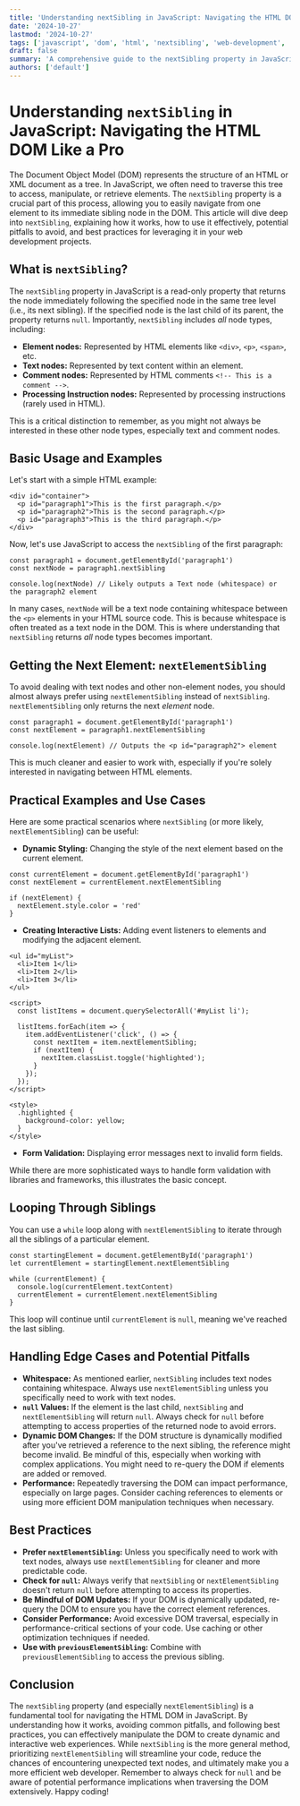 ```yaml
---
title: 'Understanding nextSibling in JavaScript: Navigating the HTML DOM Like a Pro'
date: '2024-10-27'
lastmod: '2024-10-27'
tags: ['javascript', 'dom', 'html', 'nextsibling', 'web-development', 'web-performance']
draft: false
summary: 'A comprehensive guide to the nextSibling property in JavaScript, explaining how to use it effectively to navigate the HTML DOM, along with code examples and best practices for web development.'
authors: ['default']
---
```


# Understanding `nextSibling` in JavaScript: Navigating the HTML DOM Like a Pro

The Document Object Model (DOM) represents the structure of an HTML or XML document as a tree. In JavaScript, we often need to traverse this tree to access, manipulate, or retrieve elements. The `nextSibling` property is a crucial part of this process, allowing you to easily navigate from one element to its immediate sibling node in the DOM. This article will dive deep into `nextSibling`, explaining how it works, how to use it effectively, potential pitfalls to avoid, and best practices for leveraging it in your web development projects.

## What is `nextSibling`?

The `nextSibling` property in JavaScript is a read-only property that returns the node immediately following the specified node in the same tree level (i.e., its next sibling). If the specified node is the last child of its parent, the property returns `null`. Importantly, `nextSibling` includes _all_ node types, including:

- **Element nodes:** Represented by HTML elements like `<div>`, `<p>`, `<span>`, etc.
- **Text nodes:** Represented by text content within an element.
- **Comment nodes:** Represented by HTML comments `<!-- This is a comment -->`.
- **Processing Instruction nodes:** Represented by processing instructions (rarely used in HTML).

This is a critical distinction to remember, as you might not always be interested in these other node types, especially text and comment nodes.

## Basic Usage and Examples

Let's start with a simple HTML example:

```plaintext
<div id="container">
  <p id="paragraph1">This is the first paragraph.</p>
  <p id="paragraph2">This is the second paragraph.</p>
  <p id="paragraph3">This is the third paragraph.</p>
</div>
```

Now, let's use JavaScript to access the `nextSibling` of the first paragraph:

```plaintext
const paragraph1 = document.getElementById('paragraph1')
const nextNode = paragraph1.nextSibling

console.log(nextNode) // Likely outputs a Text node (whitespace) or the paragraph2 element
```

In many cases, `nextNode` will be a text node containing whitespace between the `<p>` elements in your HTML source code. This is because whitespace is often treated as a text node in the DOM. This is where understanding that `nextSibling` returns _all_ node types becomes important.

## Getting the Next Element: `nextElementSibling`

To avoid dealing with text nodes and other non-element nodes, you should almost always prefer using `nextElementSibling` instead of `nextSibling`. `nextElementSibling` only returns the next _element_ node.

```plaintext
const paragraph1 = document.getElementById('paragraph1')
const nextElement = paragraph1.nextElementSibling

console.log(nextElement) // Outputs the <p id="paragraph2"> element
```

This is much cleaner and easier to work with, especially if you're solely interested in navigating between HTML elements.

## Practical Examples and Use Cases

Here are some practical scenarios where `nextSibling` (or more likely, `nextElementSibling`) can be useful:

- **Dynamic Styling:** Changing the style of the next element based on the current element.

```plaintext
const currentElement = document.getElementById('paragraph1')
const nextElement = currentElement.nextElementSibling

if (nextElement) {
  nextElement.style.color = 'red'
}
```

- **Creating Interactive Lists:** Adding event listeners to elements and modifying the adjacent element.

```plaintext
<ul id="myList">
  <li>Item 1</li>
  <li>Item 2</li>
  <li>Item 3</li>
</ul>

<script>
  const listItems = document.querySelectorAll('#myList li');

  listItems.forEach(item => {
    item.addEventListener('click', () => {
      const nextItem = item.nextElementSibling;
      if (nextItem) {
        nextItem.classList.toggle('highlighted');
      }
    });
  });
</script>

<style>
  .highlighted {
    background-color: yellow;
  }
</style>
```

- **Form Validation:** Displaying error messages next to invalid form fields.

While there are more sophisticated ways to handle form validation with libraries and frameworks, this illustrates the basic concept.

## Looping Through Siblings

You can use a `while` loop along with `nextElementSibling` to iterate through all the siblings of a particular element.

```plaintext
const startingElement = document.getElementById('paragraph1')
let currentElement = startingElement.nextElementSibling

while (currentElement) {
  console.log(currentElement.textContent)
  currentElement = currentElement.nextElementSibling
}
```

This loop will continue until `currentElement` is `null`, meaning we've reached the last sibling.

## Handling Edge Cases and Potential Pitfalls

- **Whitespace:** As mentioned earlier, `nextSibling` includes text nodes containing whitespace. Always use `nextElementSibling` unless you specifically need to work with text nodes.
- **`null` Values:** If the element is the last child, `nextSibling` and `nextElementSibling` will return `null`. Always check for `null` before attempting to access properties of the returned node to avoid errors.
- **Dynamic DOM Changes:** If the DOM structure is dynamically modified after you've retrieved a reference to the next sibling, the reference might become invalid. Be mindful of this, especially when working with complex applications. You might need to re-query the DOM if elements are added or removed.
- **Performance:** Repeatedly traversing the DOM can impact performance, especially on large pages. Consider caching references to elements or using more efficient DOM manipulation techniques when necessary.

## Best Practices

- **Prefer `nextElementSibling`:** Unless you specifically need to work with text nodes, always use `nextElementSibling` for cleaner and more predictable code.
- **Check for `null`:** Always verify that `nextSibling` or `nextElementSibling` doesn't return `null` before attempting to access its properties.
- **Be Mindful of DOM Updates:** If your DOM is dynamically updated, re-query the DOM to ensure you have the correct element references.
- **Consider Performance:** Avoid excessive DOM traversal, especially in performance-critical sections of your code. Use caching or other optimization techniques if needed.
- **Use with `previousElementSibling`:** Combine with `previousElementSibling` to access the previous sibling.

## Conclusion

The `nextSibling` property (and especially `nextElementSibling`) is a fundamental tool for navigating the HTML DOM in JavaScript. By understanding how it works, avoiding common pitfalls, and following best practices, you can effectively manipulate the DOM to create dynamic and interactive web experiences. While `nextSibling` is the more general method, prioritizing `nextElementSibling` will streamline your code, reduce the chances of encountering unexpected text nodes, and ultimately make you a more efficient web developer. Remember to always check for `null` and be aware of potential performance implications when traversing the DOM extensively. Happy coding!

